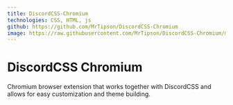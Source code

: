 ```yaml
---
title: DiscordCSS-Chromium
technologies: CSS, HTML, js
github: https://github.com/MrTipson/DiscordCSS-Chromium
image: https://raw.githubusercontent.com/MrTipson/DiscordCSS-Chromium/maste/portal/img/icon64.png
---
```

# DiscordCSS Chromium
Chromium browser extension that works together with DiscordCSS and allows for easy customization and theme building.
